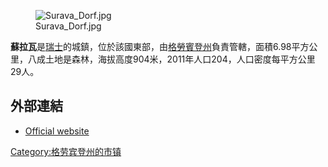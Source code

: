 [[Image:Surava_Dorf.jpg|right]]

'''蘇拉瓦'''是[[瑞士|瑞士]]的城鎮，位於該國東部，由[[格勞賓登州|格勞賓登州]]負責管轄，面積6.98平方公里，八成土地是森林，海拔高度904米，2011年人口204，人口密度每平方公里29人。

==外部連結==
* [http://www.surava.ch Official website]{{Wayback|url=http://www.surava.ch/ |date=20070125081850 }} {{de icon}}

{{Switzerland-geo-stub}}
[[Category:格劳宾登州的市镇|Category:格劳宾登州的市镇]]